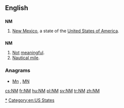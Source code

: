 {{also|Nm|nm}}
==English==

==={{abbreviation}}===
'''NM'''

# [[New Mexico]], a state of the [[United States of America]].

==={{initialism}}===
'''NM'''

# [[not|Not]] [[meaningful]].
# [[nautical mile|Nautical mile]].

===Anagrams===
* [[Mn#English|Mn]] , [[MN#English|MN]]

[[Category:en:New Mexico|*]]
[[Category:en:US States]]

[[cs:NM]]
[[fr:NM]]
[[hu:NM]]
[[pl:NM]]
[[sv:NM]]
[[tr:NM]]
[[zh:NM]]